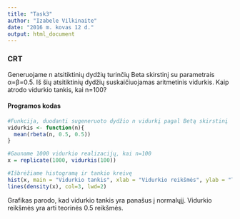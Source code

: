 ```yaml
---
title: "Task3"
author: "Izabele Vilkinaite"
date: "2016 m. kovas 12 d."
output: html_document
---
```


### CRT

Generuojame n atsitiktinių dydžių turinčių Beta skirstinį su parametrais α=β=0.5. Iš šių atsitiktinių dydžių suskaičiuojamas aritmetinis vidurkis. Kaip atrodo vidurkio tankis, kai n=100?

#### Programos kodas

```r

#Funkcija, duodanti sugeneruoto dydžio n vidurkį pagal Betą skirstinį
vidurkis <- function(n){
  mean(rbeta(n, 0.5, 0.5))
}

#Gauname 1000 vidurkio realizacijų, kai n=100
x = replicate(1000, vidurkis(100))

#Išbrėžiame histogramą ir tankio kreivę
hist(x, main = "Vidurkio tankis", xlab = "Vidurkio reikšmės", ylab = "Tankis", probability =  TRUE)
lines(density(x), col=3, lwd=2)

```


Grafikas parodo, kad vidurkio tankis yra panašus į normalųjį. Vidurkio reikšmės yra arti teorinės 0.5 reikšmės. 

